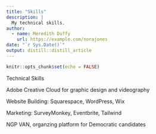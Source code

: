 ```yaml
---
title: "Skills"
description: |
  My technical skills.
author:
  - name: Meredith Duffy
    url: https://example.com/norajones
date: "`r Sys.Date()`"
output: distill::distill_article
---
```


```r
knitr::opts_chunk$set(echo = FALSE)
```


Technical Skills

Adobe Creative Cloud for graphic design and videography

Website Building: Squarespace, WordPress, Wix

Marketing: SurveyMonkey, Eventbrite, Tailwind

NGP VAN, organzing platform for Democratic candidates


